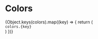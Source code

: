 <!-- Colors.stories.mdx-->


<Meta title="Colors" />

# Colors

<Story name="Palette">
  <div
    style={{
      display: 'grid',
      gridTemplateColumns: `repeat(5, 1fr)`,
      gridGap: '2vw',
    }}
  >
    {Object.keys(colors).map((key) => {
      return (
        <div
          style={{
            textAlign: 'center',
            border: `1px solid ${colors.gray300}`,
            borderRadius: `4px`,
          }}
        >
          <div
            style={{
              width: '100%',
              height: '4vw',
              backgroundColor: colors[key],
              borderRadius: '4px 4px 0 0',
            }}
          />
          <code>colors.{key}</code>
        </div>
      )
    })}
  </div>
</Story>

